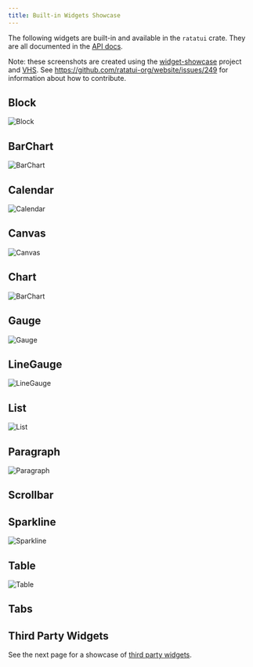 ```yaml
---
title: Built-in Widgets Showcase
---
```



The following widgets are built-in and available in the `ratatui` crate. They are all documented in
the [API docs](https://docs.rs/ratatui/latest/ratatui/widgets/index.html).

Note: these screenshots are created using the [widget-showcase] project and [VHS]. See
https://github.com/ratatui-org/website/issues/249 for information about how to contribute.

[widget-showcase]: https://github.com/ratatui-org/website/blob/main/code/widget-showcase
[VHS]: https://github.com/charmbracelet/vhs

## Block <LinkBadge href="https://docs.rs/ratatui/latest/ratatui/widgets/block/struct.Block.html" text="Docs" />

![Block](./block.png)

## BarChart <LinkBadge href="https://docs.rs/ratatui/latest/ratatui/widgets/struct.BarChart.html" text="Docs" />

![BarChart](./bar_chart.png)

## Calendar <LinkBadge href="https://docs.rs/ratatui/latest/ratatui/widgets/calendar/struct.Monthly.html" text="Docs" />

![Calendar](./calendar.png)

## Canvas <LinkBadge href="https://docs.rs/ratatui/latest/ratatui/widgets/canvas/struct.Canvas.html" text="Docs" />

![Canvas](./canvas.png)

## Chart <LinkBadge href="https://docs.rs/ratatui/latest/ratatui/widgets/struct.Chart.html" text="Docs" />

![BarChart](./chart.png)

## Gauge <LinkBadge href="https://docs.rs/ratatui/latest/ratatui/widgets/struct.Gauge.html" text="Docs" />

![Gauge](./gauge.png)

## LineGauge <LinkBadge href="https://docs.rs/ratatui/latest/ratatui/widgets/struct.LineGauge.html" text="Docs" />

![LineGauge](./line_gauge.png)

## List <LinkBadge href="https://docs.rs/ratatui/latest/ratatui/widgets/struct.List.html" text="Docs" />

![List](./list.png)

## Paragraph <LinkBadge href="https://docs.rs/ratatui/latest/ratatui/widgets/struct.Paragraph.html" text="Docs" />

![Paragraph](./paragraph.png)

## Scrollbar <LinkBadge href="https://docs.rs/ratatui/latest/ratatui/widgets/struct.Scrollbar.html" text="Docs" /> <LinkBadge text="Help Wanted" href="https://github.com/ratatui-org/website/issues/249" variant="caution" />

## Sparkline <LinkBadge href="https://docs.rs/ratatui/latest/ratatui/widgets/struct.Sparkline.html" text="Docs" />

![Sparkline](./sparkline.png)

## Table <LinkBadge href="https://docs.rs/ratatui/latest/ratatui/widgets/struct.Table.html" text="Docs" />

![Table](./table.png)

## Tabs <LinkBadge href="https://docs.rs/ratatui/latest/ratatui/widgets/struct.Tabs.html" text="Docs" /> <LinkBadge text="Help Wanted" href="https://github.com/ratatui-org/website/issues/249" variant="caution" />

## Third Party Widgets

See the next page for a showcase of [third party widgets](../third-party-widgets).
